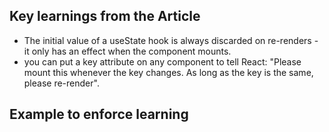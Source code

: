 ## Key learnings from the Article

- The initial value of a useState hook is always discarded on re-renders - it only has an effect when the component mounts.
- you can put a key attribute on any component to tell React: "Please mount this whenever the key changes. As long as the key is the same, please re-render".

## Example to enforce learning
